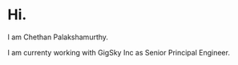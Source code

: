 # Hi.

I am Chethan Palakshamurthy. 

I am currenty working with GigSky Inc as Senior Principal Engineer.

